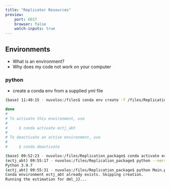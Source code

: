 ```yaml
---
title: "Replicator Resources"
preview:
    port: 6017
    browser: false
    watch-inputs: true
---
```


## Environments

* What is an environment?
* Why does my code not work on your computer


### python


* create a conda env from a supplied yml file

```bash
(base) 11:49:15 - nuvolos:/files$ conda env create -f /files/Replication_package_Agostini_Bloise_Tancioni/DML_python/environment.yml

done
#
# To activate this environment, use
#
#     $ conda activate ectj_abt
#
# To deactivate an active environment, use
#
#     $ conda deactivate

(base) 09:52:23 - nuvolos:/files/Replication_package$ conda activate ectj_abt
(ectj_abt) 09:55:17 - nuvolos:/files/Replication_package$ python --version
Python 3.9.7
(ectj_abt) 09:55:31 - nuvolos:/files/Replication_package$ python Main.py
Conda environment ectj_abt already exists. Skipping creation.
Running the estimation for dml_JJ...

```



